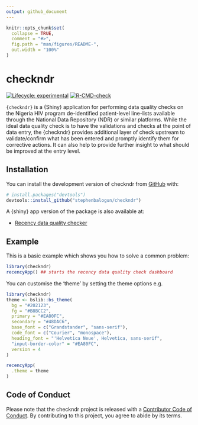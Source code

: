 ```yaml
---
output: github_document
---
```


<!-- README.md is generated from README.Rmd. Please edit that file -->

```r
knitr::opts_chunk$set(
  collapse = TRUE,
  comment = "#>",
  fig.path = "man/figures/README-",
  out.width = "100%"
)
```

# checkndr

<!-- badges: start -->
[![Lifecycle: experimental](https://img.shields.io/badge/lifecycle-experimental-orange.svg)](https://lifecycle.r-lib.org/articles/stages.html#experimental)
[![R-CMD-check](https://github.com/stephenbalogun/checkndr/actions/workflows/R-CMD-check.yaml/badge.svg)](https://github.com/stephenbalogun/checkndr/actions/workflows/R-CMD-check.yaml)
<!-- badges: end -->

`{checkndr}` is a {Shiny} application for performing data quality checks on the Nigeria HIV program de-identified patient-level 
line-lists available through the National Data Repository (NDR) or similar platforms. While the ideal data quality check is to have 
the validations and checks at the point of data entry, the {checkndr} provides additional layer of check upstream to validate/confirm 
what has been entered and promptly identify them for corrective actions. It can also help to provide further insight to what should 
be improved at the entry level.

## Installation

You can install the development version of checkndr from [GitHub](https://github.com/) with:

``` r
# install.packages("devtools")
devtools::install_github("stephenbalogun/checkndr")
```

A {shiny} app version of the package is also available at:


* [Recency data quality checker](https://4gates.shinyapps.io/recencyApp/)  


## Example

This is a basic example which shows you how to solve a common problem:

```r
library(checkndr)
recencyApp() ## starts the recency data quality check dashboard
```


You can customise the 'theme' by setting the theme options e.g.

```r
library(checkndr)
theme <- bslib::bs_theme(
  bg = "#202123",
  fg = "#B8BCC2",
  primary = "#EA80FC",
  secondary = "#48DAC6",
  base_font = c("Grandstander", "sans-serif"),
  code_font = c("Courier", "monospace"),
  heading_font = "'Helvetica Neue', Helvetica, sans-serif",
  "input-border-color" = "#EA80FC",
  version = 4
)

recencyApp(
  .theme = theme
)
```

## Code of Conduct

Please note that the checkndr project is released with a [Contributor Code of Conduct](https://contributor-covenant.org/version/2/1/CODE_OF_CONDUCT.html). By contributing to this project, you agree to abide by its terms.

